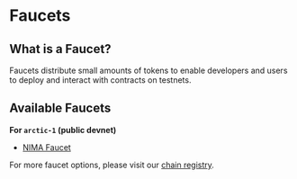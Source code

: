 # Faucets

## What is a Faucet?

Faucets distribute small amounts of tokens to enable developers and users to deploy and interact with contracts on testnets.

## Available Faucets

**For `arctic-1` (public devnet)**

- [NIMA Faucet](https://sei-faucet.nima.enterprises/)

For more faucet options, please visit our [chain registry](https://github.com/sei-protocol/chain-registry/blob/main/chains.json).
